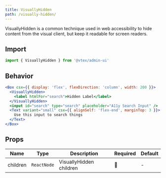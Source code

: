 ```yaml
---
title: VisuallyHidden
path: /visually-hidden/
---
```



<PageHeader title="VisuallyHidden" />

VisuallyHidden is a common technique used in web accessibility to hide content from the visual client, but keep it readable for screen readers.

## Import

```jsx isStatic
import { VisuallyHidden } from '@vtex/admin-ui'
```

## Behavior

```jsx live
<Box csx={{ display: 'flex', flexDirection: 'column', width: 200 }}>
  <VisuallyHidden>
    <label htmlFor="search">Hidden Label</label>
  </VisuallyHidden>
  <input id="search" type="search" placeholder="A11y Search Input" />
  <Text variant="small" csx={{ alignSelf: 'flex-end', marginTop: 3 }}>
    Use this input to search things
  </Text>
</Box>
```

## Props

| Name     | Type        | Description             | Required | Default |
| -------- | ----------- | ----------------------- | -------- | ------- |
| children | `ReactNode` | VisuallyHidden children | 🚫       | -       |
